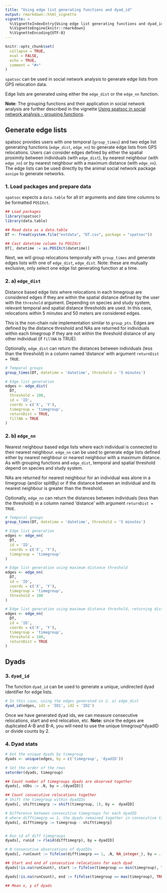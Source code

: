 ```yaml
---
title: "Using edge list generating functions and dyad_id"
output: rmarkdown::html_vignette
vignette: >
  %\VignetteIndexEntry{Using edge list generating functions and dyad_id}
  %\VignetteEngine{knitr::rmarkdown}
  %\VignetteEncoding{UTF-8}
---
```


```r
knitr::opts_chunk$set(
  collapse = TRUE,
  eval = FALSE,
  echo = TRUE,
  comment = "#>"
)
```



`spatsoc` can be used in social network analysis to generate edge lists from GPS relocation data. 


Edge lists are generated using either the `edge_dist` or the `edge_nn` function. 


**Note**: The grouping functions and their application in social network analysis are further described in the vignette [Using spatsoc in social network analysis - grouping functions](http://spatsoc.robitalec.ca/articles/using-in-sna.html). 


## Generate edge lists
spatsoc provides users with one temporal (`group_times`) and two edge list generating functions (`edge_dist`, `edge_nn`) to generate edge lists from GPS relocations. Users can consider edges defined by either the spatial proximity between individuals (with `edge_dist`), by nearest neighbour (with `edge_nn`) or by nearest neighbour with a maximum distance (with `edge_nn`). The edge lists can be used directly by the animal social network package `asnipe` to generate networks. 

### 1. Load packages and prepare data
`spatsoc` expects a `data.table` for all `DT` arguments and date time columns to be formatted `POSIXct`. 

```r
## Load packages
library(spatsoc)
library(data.table)

## Read data as a data.table
DT <- fread(system.file("extdata", "DT.csv", package = "spatsoc"))

## Cast datetime column to POSIXct
DT[, datetime := as.POSIXct(datetime)]
```


Next, we will group relocations temporally with `group_times` and generate edges lists with one of `edge_dist`, `edge_dist`. Note: these are mutually exclusive, only select one edge list generating function at a time. 

### 2. a) `edge_dist` 

Distance based edge lists where relocations in each timegroup are considered edges if they are within the spatial distance defined by the user with the `threshold` argument. Depending on species and study system, relevant temporal and spatial distance thresholds are used. In this case, relocations within 5 minutes and 50 meters are considered edges. 

This is the non-chain rule implementation similar to `group_pts`. Edges are defined by the distance threshold and NAs are returned for individuals within each timegroup if they are not within the threshold distance of any other individual (if `fillNA` is TRUE). 

Optionally, `edge_dist` can return the distances between individuals (less than the threshold) in a column named 'distance' with argument `returnDist = TRUE`. 

```r
# Temporal groups
group_times(DT, datetime = 'datetime', threshold = '5 minutes')

# Edge list generation
edges <- edge_dist(
  DT,
  threshold = 100,
  id = 'ID',
  coords = c('X', 'Y'),
  timegroup = 'timegroup',
  returnDist = TRUE,
  fillNA = TRUE
)
```

### 2. b) `edge_nn`

Nearest neighbour based edge lists where each individual is connected to their nearest neighbour. `edge_nn` can be used to generate edge lists defined either by nearest neighbour or nearest neighbour with a maximum distance. As with grouping functions and `edge_dist`, temporal and spatial threshold depend on  species and study system. 

NAs are returned for nearest neighbour for an individual was alone in a timegroup (and/or splitBy) or if the distance between an individual and its nearest neighbour is greater than the threshold. 

Optionally, `edge_nn` can return the distances between individuals (less than the threshold) in a column named 'distance' with argument `returnDist = TRUE`. 

```r
# Temporal groups
group_times(DT, datetime = 'datetime', threshold = '5 minutes')

# Edge list generation
edges <- edge_nn(
  DT,
  id = 'ID',
  coords = c('X', 'Y'),
  timegroup = 'timegroup'
)

# Edge list generation using maximum distance threshold
edges <- edge_nn(
  DT, 
  id = 'ID', 
  coords = c('X', 'Y'),
  timegroup = 'timegroup', 
  threshold = 100
)

# Edge list generation using maximum distance threshold, returning distances
edges <- edge_nn(
  DT, 
  id = 'ID', 
  coords = c('X', 'Y'),
  timegroup = 'timegroup', 
  threshold = 100,
  returnDist = TRUE
)

```


## Dyads

### 3. `dyad_id`

The function `dyad_id` can be used to generate a unique, undirected dyad identifier for edge lists. 

```r
# In this case, using the edges generated in 2. a) edge_dist
dyad_id(edges, id1 = 'ID1', id2 = 'ID2')
```


Once we have generated dyad ids, we can measure consecutive relocations, start and end relocation, etc. **Note:** since the edges are duplicated A-B and B-A, you will need to use the unique timegroup*dyadID or divide counts by 2. 


### 4. Dyad stats

```r
# Get the unique dyads by timegroup
dyads <- unique(edges, by = c('timegroup', 'dyadID'))

# Set the order of the rows
setorder(dyads, timegroup)

## Count number of timegroups dyads are observed together
dyads[, nObs := .N, by = .(dyadID)]

## Count consecutive relocations together
# Shift the timegroup within dyadIDs
dyads[, shifttimegrp := shift(timegroup, 1), by =  dyadID]

# Difference between consecutive timegroups for each dyadID
# where difftimegrp == 1, the dyads remained together in consecutive timegroups
dyads[, difftimegrp := timegroup - shifttimegrp]


# Run id of diff timegroups
dyads[, runid := rleid(difftimegrp), by = dyadID]

# N consecutive observations of dyadIDs
dyads[, runCount := fifelse(difftimegrp == 1, .N, NA_integer_), by = .(runid, dyadID)]

## Start and end of consecutive relocations for each dyad
dyads[!is.na(runCount), start := fifelse(timegroup == min(timegroup), TRUE, NA), by = .(runid, dyadID)]

dyads[!is.na(runCount), end := fifelse(timegroup == max(timegroup), TRUE, NA), by = .(runid, dyadID)]

## Mean x, y of dyads
```




